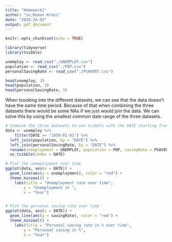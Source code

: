 ```yaml
---
title: "Homework1"
author: "xx,Roman Krass"
date: "2024-24-03"
output: pdf_document
---
```


```r
knitr::opts_chunk$set(echo = TRUE)
```

```r

library(tidyverse)
library(tsibble)

```

```r

unemploy <- read_csv("./UNEMPLOY.csv")
population <- read_csv("./POP.csv")
personalSavingRate <- read_csv("./PSAVERT.csv")

```
```r
head(unemploy, 3)
head(population, 3)
head(personalSavingRate, 3)
```
When loooking into the different datasets, we can see that the data doesn't have the same time period. Because of that when combining the three datasets there would be some NAs if we just would join the data. We can solve this by using the smallest common date range of the three datasets.

```r
# Combine the three datasets to one tsibble with the DATE starting from 1959-01-01
data <- unemploy %>% 
    filter(DATE >= "1959-01-01") %>% 
  left_join(population, by = "DATE") %>% 
  left_join(personalSavingRate, by = "DATE") %>% 
  rename(unemployment = UNEMPLOY, population = POP, savingRate = PSAVERT) %>% 
  as_tsibble(index = DATE)


```

```r

# Plot the unemployment over time
ggplot(data, aes(x = DATE)) +
  geom_line(aes(y = unemployment), color = "red") +
  theme_minimal() +
    labs(title = "Unemployment rate over time",
        y = "Unemployment in ",
        x = "Year")


# Plot the personal saving rate over time
ggplot(data, aes(x = DATE)) +
  geom_line(aes(y = savingRate), color = "red") +
  theme_minimal() +
    labs(title = "Personal saving rate in % over time",
        y = "Personal saving in %",
        x = "Year")

```

